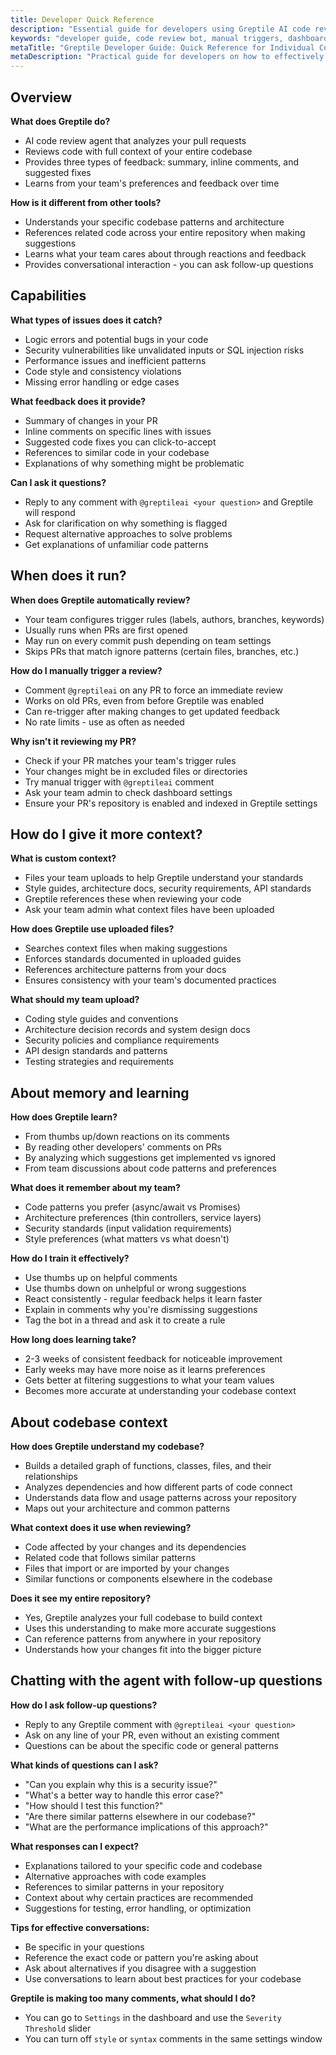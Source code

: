 ```yaml
---
title: Developer Quick Reference
description: "Essential guide for developers using Greptile AI code reviews"
keywords: "developer guide, code review bot, manual triggers, dashboard, inline chat"
metaTitle: "Greptile Developer Guide: Quick Reference for Individual Contributors"
metaDescription: "Practical guide for developers on how to effectively use Greptile AI code reviews, including manual triggers, inline chat, and dashboard features."
---
```


## Overview

**What does Greptile do?**

- AI code review agent that analyzes your pull requests
- Reviews code with full context of your entire codebase
- Provides three types of feedback: summary, inline comments, and suggested fixes
- Learns from your team's preferences and feedback over time

**How is it different from other tools?**

- Understands your specific codebase patterns and architecture
- References related code across your entire repository when making suggestions
- Learns what your team cares about through reactions and feedback
- Provides conversational interaction - you can ask follow-up questions

## Capabilities

**What types of issues does it catch?**

- Logic errors and potential bugs in your code
- Security vulnerabilities like unvalidated inputs or SQL injection risks
- Performance issues and inefficient patterns
- Code style and consistency violations
- Missing error handling or edge cases

**What feedback does it provide?**

- Summary of changes in your PR
- Inline comments on specific lines with issues
- Suggested code fixes you can click-to-accept
- References to similar code in your codebase
- Explanations of why something might be problematic

**Can I ask it questions?**

- Reply to any comment with `@greptileai <your question>` and Greptile will respond
- Ask for clarification on why something is flagged
- Request alternative approaches to solve problems
- Get explanations of unfamiliar code patterns

## When does it run?

**When does Greptile automatically review?**

- Your team configures trigger rules (labels, authors, branches, keywords)
- Usually runs when PRs are first opened
- May run on every commit push depending on team settings
- Skips PRs that match ignore patterns (certain files, branches, etc.)

**How do I manually trigger a review?**

- Comment `@greptileai` on any PR to force an immediate review
- Works on old PRs, even from before Greptile was enabled
- Can re-trigger after making changes to get updated feedback
- No rate limits - use as often as needed

**Why isn't it reviewing my PR?**

- Check if your PR matches your team's trigger rules
- Your changes might be in excluded files or directories
- Try manual trigger with `@greptileai` comment
- Ask your team admin to check dashboard settings
- Ensure your PR's repository is enabled and indexed in Greptile settings

## How do I give it more context?

**What is custom context?**

- Files your team uploads to help Greptile understand your standards
- Style guides, architecture docs, security requirements, API standards
- Greptile references these when reviewing your code
- Ask your team admin what context files have been uploaded

**How does Greptile use uploaded files?**

- Searches context files when making suggestions
- Enforces standards documented in uploaded guides
- References architecture patterns from your docs
- Ensures consistency with your team's documented practices

**What should my team upload?**

- Coding style guides and conventions
- Architecture decision records and system design docs
- Security policies and compliance requirements
- API design standards and patterns
- Testing strategies and requirements

## About memory and learning

**How does Greptile learn?**

- From thumbs up/down reactions on its comments
- By reading other developers' comments on PRs
- By analyzing which suggestions get implemented vs ignored
- From team discussions about code patterns and preferences

**What does it remember about my team?**

- Code patterns you prefer (async/await vs Promises)
- Architecture preferences (thin controllers, service layers)
- Security standards (input validation requirements)
- Style preferences (what matters vs what doesn't)

**How do I train it effectively?**

- Use thumbs up on helpful comments
- Use thumbs down on unhelpful or wrong suggestions
- React consistently - regular feedback helps it learn faster
- Explain in comments why you're dismissing suggestions
- Tag the bot in a thread and ask it to create a rule

**How long does learning take?**

- 2-3 weeks of consistent feedback for noticeable improvement
- Early weeks may have more noise as it learns preferences
- Gets better at filtering suggestions to what your team values
- Becomes more accurate at understanding your codebase context

## About codebase context

**How does Greptile understand my codebase?**

- Builds a detailed graph of functions, classes, files, and their relationships
- Analyzes dependencies and how different parts of code connect
- Understands data flow and usage patterns across your repository
- Maps out your architecture and common patterns

**What context does it use when reviewing?**

- Code affected by your changes and its dependencies
- Related code that follows similar patterns
- Files that import or are imported by your changes
- Similar functions or components elsewhere in the codebase

**Does it see my entire repository?**

- Yes, Greptile analyzes your full codebase to build context
- Uses this understanding to make more accurate suggestions
- Can reference patterns from anywhere in your repository
- Understands how your changes fit into the bigger picture

## Chatting with the agent with follow-up questions

**How do I ask follow-up questions?**

- Reply to any Greptile comment with `@greptileai <your question>`
- Ask on any line of your PR, even without an existing comment
- Questions can be about the specific code or general patterns

**What kinds of questions can I ask?**

- "Can you explain why this is a security issue?"
- "What's a better way to handle this error case?"
- "How should I test this function?"
- "Are there similar patterns elsewhere in our codebase?"
- "What are the performance implications of this approach?"

**What responses can I expect?**

- Explanations tailored to your specific code and codebase
- Alternative approaches with code examples
- References to similar patterns in your repository
- Context about why certain practices are recommended
- Suggestions for testing, error handling, or optimization

**Tips for effective conversations:**

- Be specific in your questions
- Reference the exact code or pattern you're asking about
- Ask about alternatives if you disagree with a suggestion
- Use conversations to learn about best practices for your codebase

**Greptile is making too many comments, what should I do?**

- You can go to `Settings` in the dashboard and use the `Severity Threshold` slider
- You can turn off `style` or `syntax` comments in the same settings window
